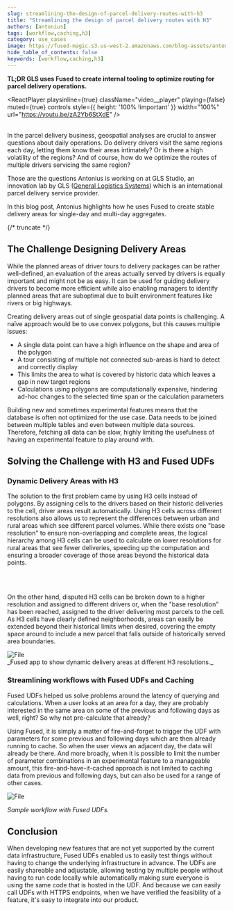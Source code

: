 ```yaml
---
slug: streamlining-the-design-of-parcel-delivery-routes-with-h3
title: "Streamlining the design of parcel delivery routes with H3"
authors: [antonius]
tags: [workflow,caching,h3]
category: use_cases
image: https://fused-magic.s3.us-west-2.amazonaws.com/blog-assets/antonius_social.png
hide_table_of_contents: false
keywords: [workflow,caching,h3]
---
```


**TL;DR GLS uses Fused to create internal tooling to optimize routing for parcel delivery operations.**



<ReactPlayer
    playsinline={true}
    className="video__player"
    playing={false}
    muted={true}
    controls
    style={{ height: '100% !important' }}
    width="100%"
    url="https://youtu.be/zA2Yb6StXdE"
/>
<br></br>

In the parcel delivery business, geospatial analyses are crucial to answer questions about daily operations. Do delivery drivers visit the same regions each day, letting them know their areas intimately? Or is there a high volatility of the regions? And of course, how do we optimize the routes of multiple drivers servicing the same region?

Those are the questions Antonius is working on at GLS Studio, an innovation lab by GLS ([General Logistics Systems](https://www.gls-us.com/)) which is an international parcel delivery service provider.

In this blog post, Antonius highlights how he uses Fused to create stable delivery areas for single-day and multi-day aggregates.





{/* truncate */}


## The Challenge Designing Delivery Areas

While the planned areas of driver tours to delivery packages can be rather well-defined, an evaluation of the areas actually served by drivers is equally important and might not be as easy. It can be used for guiding delivery drivers to become more efficient while also enabling managers to identify planned areas that are suboptimal due to built environment features like rivers or big highways.


Creating delivery areas out of single geospatial data points is challenging. A naïve approach would be to use convex polygons, but this causes multiple issues:
- A single data point can have a high influence on the shape and area of the polygon
- A tour consisting of multiple not connected sub-areas is hard to detect and correctly display
- This limits the area to what is covered by historic data which leaves a gap in new target regions
- Calculations using polygons are computationally expensive, hindering ad-hoc changes to the selected time span or the calculation parameters

Building new and sometimes experimental features means that the database is often not optimized for the use case. Data needs to be joined between multiple tables and even between multiple data sources. Therefore, fetching all data can be slow, highly limiting the usefulness of having an experimental feature to play around with.


## Solving the Challenge with H3 and Fused UDFs

### Dynamic Delivery Areas with H3

The solution to the first problem came by using H3 cells instead of polygons. By assigning cells to the drivers based on their historic deliveries to the cell, driver areas result automatically. Using H3 cells across different resolutions also allows us to represent the differences between urban and rural areas which see different parcel volumes. While there exists one "base resolution" to ensure non-overlapping and complete areas, the logical hierarchy among H3 cells can be used to calculate on lower resolutions for rural areas that see fewer deliveries, speeding up the computation and ensuring a broader coverage of those areas beyond the historical data points.


<LazyReactPlayer playsinline={true} className="video__player" playing={true} muted={true} controls height="100%" url="https://fused-magic.s3.us-west-2.amazonaws.com/blog-assets/driver_areas_across_resolutions.mp4" width="100%" />

<br></br>

On the other hand, disputed H3 cells can be broken down to a higher resolution and assigned to different drivers or, when the "base resolution" has been reached, assigned to the driver delivering most parcels to the cell. As H3 cells have clearly defined neighborhoods, areas can easily be extended beyond their historical limits when desired, covering the empty space around to include a new parcel that falls outside of historically served area boundaries.




<div style={{textAlign: 'center'}}>
<img src={Image2} alt="File" style={{}} />
</div>
_Fused app to show dynamic delivery areas at different H3 resolutions._

### Streamlining workflows with Fused UDFs and Caching

Fused UDFs helped us solve problems around the latency of querying and calculations. When a user looks at an area for a day, they are probably interested in the same area on some of the previous and following days as well, right? So why not pre-calculate that already?

Using Fused, it is simply a matter of fire-and-forget to trigger the UDF with parameters for some previous and following days which are then already running to cache. So when the user views an adjacent day, the data will already be there. And more broadly, when it is possible to limit the number of parameter combinations in an experimental feature to a manageable amount, this fire-and-have-it-cached approach is not limited to caching data from previous and following days, but can also be used for a range of other cases.



<div style={{textAlign: 'center'}}>
<img src={Image1} alt="File" style={{}} />
</div>

_Sample workflow with Fused UDFs._

## Conclusion

When developing new features that are not yet supported by the current data infrastructure, Fused UDFs enabled us to easily test things without having to change the underlying infrastructure in advance. The UDFs are easily shareable and adjustable, allowing testing by multiple people without having to run code locally while automatically making sure everyone is using the same code that is hosted in the UDF. And because we can easily call UDFs with HTTPS endpoints, when we have verified the feasibility of a feature, it's easy to integrate into our product.

